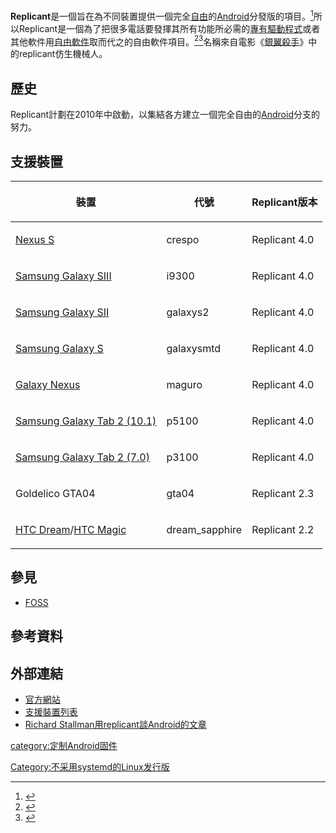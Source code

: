 {{NoteTA
|G1=IT
|G2=FL
|1=original:Blade Runner; zh-cn:银翼杀手; zh-tw:銀翼殺手; zh-hk:2020;
}}
{{about|一個作業系統|其他用法|人形機器人}}
{{Infobox OS
| name                   = Replicant
| logo                   = [[File:Replicant_logo_alpha.svg|120px]]
| developer              = Denis ‘GNUtoo’ Carikli, Paul Kocialkowski <ref name="replicant1">{{cite web |url=http://redmine.replicant.us/projects/replicant/wiki/People |title=存档副本 |accessdate=2015-03-24 |deadurl=yes |archiveurl=https://web.archive.org/web/20141008195607/http://redmine.replicant.us/projects/replicant/wiki/People |archivedate=2014-10-08 }}</ref>
<ref name="replicant">http://irc.freenode.net {{Wayback|url=http://irc.freenode.net/ |date=20160821090906 }} #replicant</ref> (chat)
| family                 = [[Dalvik|Dalvik]]/[[Linux|Linux]]
| source_model           = [[自由開源軟件|自由開源軟件]]
| working_state          = 維護中
| license                = [[Apache许可证|Apache许可证]]2.0和[[GNU通用公共许可证#GPLv2|GNU通用公共许可证]]第二版
| latest_release_version = 6.0.0003
| latest_release_date    = {{Release date and age|2017|12|30}}
| package_manager        = [[APK|APK]]
| kernel_type            = [[整塊性核心|整塊性核心]]（[[Linux內核|Linux內核]]）
| website                = {{URL|http://replicant.us/}}
}}

'''Replicant'''是一個旨在為不同裝置提供一個完全[[自由軟件|自由]]的[[Android|Android]]分發版的項目。<ref>{{Cite web |url=http://redmine.replicant.us/ |title=存档副本 |accessdate=2013-09-12 |archive-date=2013-10-08 |archive-url=https://web.archive.org/web/20131008095453/http://redmine.replicant.us/ |dead-url=no }}</ref>所以Replicant是一個為了把很多電話要發揮其所有功能所必需的[[專有軟件|專有]][[驅動程式|驅動程式]]或者其他軟件用[[自由軟件|自由軟件]]取而代之的自由軟件項目。<ref name="gnu1">{{Cite web |url=http://www.gnu.org/philosophy/android-and-users-freedom.en.html |title=存档副本 |accessdate=2013-09-12 |archive-date=2013-09-27 |archive-url=https://web.archive.org/web/20130927184652/http://www.gnu.org/philosophy/android-and-users-freedom.en.html |dead-url=no }}</ref><ref>{{cite web |url=http://replicant.us/about/ |title=存档副本 |accessdate=2013-09-30 |deadurl=yes |archiveurl=https://web.archive.org/web/20130926034733/http://replicant.us/about/ |archivedate=2013-09-26 }}</ref>名稱來自電影《[[銀翼殺手|銀翼殺手]]》中的replicant仿生機械人。

== 歷史 ==
Replicant計劃在2010年中啟動，以集結各方建立一個完全自由的[[Android|Android]]分支的努力。

== 支援裝置 ==
{| class="wikitable sortable"
|-
! 裝置
! scope="col" class="unsortable" |  代號
! Replicant版本
|-
| [[Nexus_S|Nexus S]]
| crespo
| Replicant 4.0
|-
| [[Samsung_Galaxy_SIII|Samsung Galaxy SIII]]
| i9300
| Replicant 4.0
|-
| [[Samsung_Galaxy_SII|Samsung Galaxy SII]]
| galaxys2
| Replicant 4.0
|-
| [[Samsung_Galaxy_S|Samsung Galaxy S]]
| galaxysmtd
| Replicant 4.0
|-
| [[Galaxy_Nexus|Galaxy Nexus]]
| maguro
| Replicant 4.0
|-
| [[Samsung_Galaxy_Tab_2_(10.1)|Samsung Galaxy Tab 2 (10.1)]]
| p5100
| Replicant 4.0
|-
| [[Samsung_Galaxy_Tab_2_(7.0)|Samsung Galaxy Tab 2 (7.0)]]
| p3100
| Replicant 4.0
|-
| Goldelico GTA04
| gta04
| Replicant 2.3
|-
| [[HTC_Dream|HTC Dream]]/[[HTC_Magic|HTC Magic]]
| dream_sapphire
| Replicant 2.2
|}

== 參見 ==
*[[FOSS|FOSS]]

== 參考資料 ==
{{reflist}}

== 外部連結 ==
* [http://replicant.us/ 官方網站]{{Wayback|url=http://replicant.us/ |date=20130918014807 }}
* [http://redmine.replicant.us/projects/replicant/wiki#Replicant-Status 支援裝置列表]{{Wayback|url=http://redmine.replicant.us/projects/replicant/wiki#Replicant-Status |date=20131004072726 }} 
* [http://www.guardian.co.uk/technology/2011/sep/19/android-free-software-stallman Richard Stallman用replicant談Android的文章]{{Wayback|url=http://www.guardian.co.uk/technology/2011/sep/19/android-free-software-stallman |date=20130716054649 }}

{{Android}}
{{行動作業系統}}
{{Linux发行版}}

[[category:定制Android固件|category:定制Android固件]]
[[Category:不采用systemd的Linux发行版|Category:不采用systemd的Linux发行版]]